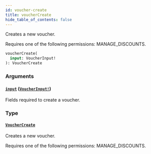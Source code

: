 ```yaml
---
id: voucher-create
title: voucherCreate
hide_table_of_contents: false
---
```


Creates a new voucher.

Requires one of the following permissions: MANAGE_DISCOUNTS.

```graphql
voucherCreate(
  input: VoucherInput!
): VoucherCreate
```

### Arguments

#### [`input`](#) ([`VoucherInput!`](../../../developer/api-reference/inputs/voucher-input))

Fields required to create a voucher.

### Type

#### [`VoucherCreate`](../../../developer/api-reference/objects/voucher-create)

Creates a new voucher.

Requires one of the following permissions: MANAGE_DISCOUNTS.
